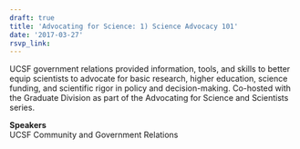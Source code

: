 ```yaml
---
draft: true 
title: 'Advocating for Science: 1) Science Advocacy 101'
date: '2017-03-27'
rsvp_link: 
---
```


UCSF government relations provided information, tools, and skills to better equip scientists to advocate for basic research, higher education, science funding, and scientific rigor in policy and decision-making. Co-hosted with the Graduate Division as part of the Advocating for Science and Scientists series.

<b>Speakers</b>  
UCSF Community and Government Relations




